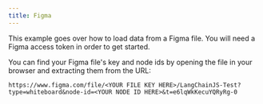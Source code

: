 ```yaml
---
title: Figma
---
```


This example goes over how to load data from a Figma file.
You will need a Figma access token in order to get started.


<Figma />

You can find your Figma file's key and node ids by opening the file in your browser and extracting them from the URL:

```
https://www.figma.com/file/<YOUR FILE KEY HERE>/LangChainJS-Test?type=whiteboard&node-id=<YOUR NODE ID HERE>&t=e6lqWkKecuYQRyRg-0
```
